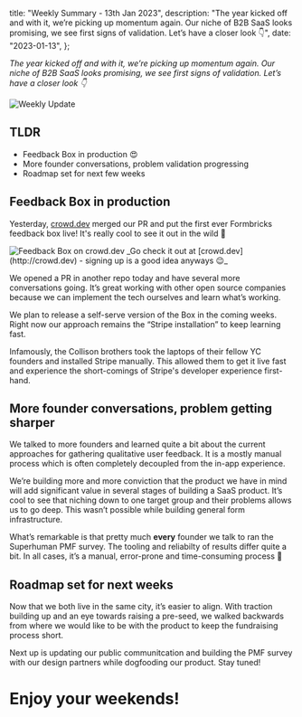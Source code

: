 

  title: "Weekly Summary - 13th Jan 2023",
  description:
    "The year kicked off and with it, we’re picking up momentum again. Our niche of B2B SaaS looks promising, we see first signs of validation. Let’s have a closer look 👇",
  date: "2023-01-13",
};

_The year kicked off and with it, we’re picking up momentum again. Our niche of B2B SaaS looks promising, we see first signs of validation. Let’s have a closer look 👇_

<Image src={HeaderImage} alt="Weekly Update" className="rounded-lg" />

## TLDR

- Feedback Box in production 😍
- More founder conversations, problem validation progressing
- Roadmap set for next few weeks

## Feedback Box in production

Yesterday, [crowd.dev](http://crowd.dev) merged our PR and put the first ever Formbricks feedback box live! It's really cool to see it out in the wild 🐅

<Image src={CrowdDev} alt="Feedback Box on crowd.dev" className="rounded-lg" />
_Go check it out at [crowd.dev](http://crowd.dev) - signing up is a good idea anyways 😉_

We opened a PR in another repo today and have several more conversations going. It’s great working with other open source companies because we can implement the tech ourselves and learn what’s working.

We plan to release a self-serve version of the Box in the coming weeks. Right now our approach remains the “Stripe installation” to keep learning fast.

<Callout title="The Stripe Installation" type="note">
  Infamously, the Collison brothers took the laptops of their fellow YC founders and installed Stripe
  manually. This allowed them to get it live fast and experience the short-comings of Stripe's developer
  experience first-hand.
</Callout>

## More founder conversations, problem getting sharper

We talked to more founders and learned quite a bit about the current approaches for gathering qualitative user feedback. It is a mostly manual process which is often completely decoupled from the in-app experience.

We’re building more and more conviction that the product we have in mind will add significant value in several stages of building a SaaS product. It’s cool to see that niching down to one target group and their problems allows us to go deep. This wasn’t possible while building general form infrastructure.

What’s remarkable is that pretty much **every** founder we talk to ran the Superhuman PMF survey. The tooling and reliabilty of results differ quite a bit. In all cases, it’s a manual, error-prone and time-consuming process 👀

## Roadmap set for next weeks

Now that we both live in the same city, it’s easier to align. With traction building up and an eye towards raising a pre-seed, we walked backwards from where we would like to be with the product to keep the fundraising process short.

Next up is updating our public communitcation and building the PMF survey with our design partners while dogfooding our product. Stay tuned!

##

# Enjoy your weekends!

<NewsletterSignup />

